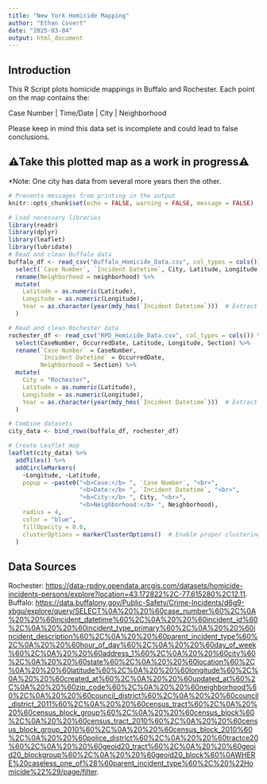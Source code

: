 ---
title: "New York Homicide Mapping"
author: "Ethan Covert"
date: "2025-03-04"
output: html_document
---

## Introduction

This R Script plots homicide mappings in Buffalo and Rochester. Each point on the map contains the: 

Case Number | Time/Date | City | Neighborhood

Please keep in mind this data set is incomplete and could lead to false conclusions. 

## ⚠️Take this plotted map as a work in progress⚠️
*Note: One city has data from several more years then the other.
```{r setup, include=FALSE}
# Prevents messages from printing in the output
knitr::opts_chunk$set(echo = FALSE, warning = FALSE, message = FALSE)

# Load necessary libraries
library(readr)
library(dplyr)
library(leaflet)
library(lubridate)
# Read and clean Buffalo data
buffalo_df <- read_csv("Buffalo_Homicide_Data.csv", col_types = cols()) %>%
  select(`Case Number`, `Incident Datetime`, City, Latitude, Longitude, neighborhood) %>%
  rename(Neighborhood = neighborhood) %>%
  mutate(
    Latitude = as.numeric(Latitude),
    Longitude = as.numeric(Longitude),
    Year = as.character(year(mdy_hms(`Incident Datetime`)))  # Extract Year for reference
  )

# Read and clean Rochester data
rochester_df <- read_csv("RPD_Homicide_Data.csv", col_types = cols()) %>%
  select(CaseNumber, OccurredDate, Latitude, Longitude, Section) %>%
  rename(`Case Number` = CaseNumber,
         `Incident Datetime` = OccurredDate,
         Neighborhood = Section) %>%
  mutate(
    City = "Rochester",
    Latitude = as.numeric(Latitude),
    Longitude = as.numeric(Longitude),
    Year = as.character(year(mdy_hms(`Incident Datetime`)))  # Extract Year for reference
  )

# Combine datasets
city_data <- bind_rows(buffalo_df, rochester_df)
```

```{r}
# Create Leaflet map 
leaflet(city_data) %>%
  addTiles() %>%
  addCircleMarkers(
    ~Longitude, ~Latitude,
    popup = ~paste0("<b>Case:</b> ", `Case Number`, "<br>",
                    "<b>Date:</b> ", `Incident Datetime`, "<br>",
                    "<b>City:</b> ", City, "<br>",
                    "<b>Neighborhood:</b> ", Neighborhood),
    radius = 4,
    color = "blue",
    fillOpacity = 0.6,
    clusterOptions = markerClusterOptions()  # Enable proper clustering
  )

```


## Data Sources

Rochester:
<https://data-rpdny.opendata.arcgis.com/datasets/homicide-incidents-persons/explore?location=43.172822%2C-77.615280%2C12.11>.
Buffalo:
<https://data.buffalony.gov/Public-Safety/Crime-Incidents/d6g9-xbgu/explore/query/SELECT%0A%20%20%60case_number%60%2C%0A%20%20%60incident_datetime%60%2C%0A%20%20%60incident_id%60%2C%0A%20%20%60incident_type_primary%60%2C%0A%20%20%60incident_description%60%2C%0A%20%20%60parent_incident_type%60%2C%0A%20%20%60hour_of_day%60%2C%0A%20%20%60day_of_week%60%2C%0A%20%20%60address_1%60%2C%0A%20%20%60city%60%2C%0A%20%20%60state%60%2C%0A%20%20%60location%60%2C%0A%20%20%60latitude%60%2C%0A%20%20%60longitude%60%2C%0A%20%20%60created_at%60%2C%0A%20%20%60updated_at%60%2C%0A%20%20%60zip_code%60%2C%0A%20%20%60neighborhood%60%2C%0A%20%20%60council_district%60%2C%0A%20%20%60council_district_2011%60%2C%0A%20%20%60census_tract%60%2C%0A%20%20%60census_block_group%60%2C%0A%20%20%60census_block%60%2C%0A%20%20%60census_tract_2010%60%2C%0A%20%20%60census_block_group_2010%60%2C%0A%20%20%60census_block_2010%60%2C%0A%20%20%60police_district%60%2C%0A%20%20%60tractce20%60%2C%0A%20%20%60geoid20_tract%60%2C%0A%20%20%60geoid20_blockgroup%60%2C%0A%20%20%60geoid20_block%60%0AWHERE%20caseless_one_of%28%60parent_incident_type%60%2C%20%22Homicide%22%29/page/filter>.


